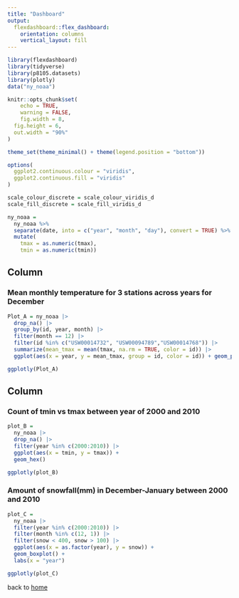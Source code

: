```yaml
---
title: "Dashboard"
output: 
  flexdashboard::flex_dashboard:
    orientation: columns
    vertical_layout: fill
---
```


```r
library(flexdashboard)
library(tidyverse)
library(p8105.datasets)
library(plotly)
data("ny_noaa")

knitr::opts_chunk$set(
	echo = TRUE,
	warning = FALSE,
	fig.width = 8, 
  fig.height = 6,
  out.width = "90%"
)

theme_set(theme_minimal() + theme(legend.position = "bottom"))

options(
  ggplot2.continuous.colour = "viridis",
  ggplot2.continuous.fill = "viridis"
)

scale_colour_discrete = scale_colour_viridis_d
scale_fill_discrete = scale_fill_viridis_d

ny_noaa = 
  ny_noaa %>% 
  separate(date, into = c("year", "month", "day"), convert = TRUE) %>% 
  mutate(
    tmax = as.numeric(tmax),
    tmin = as.numeric(tmin))
```

Column {data-width=650}
-----------------------------------------------------------------------

### Mean monthly temperature for 3 stations across years for December

```r
Plot_A = ny_noaa |>
  drop_na() |> 
  group_by(id, year, month) |>  
  filter(month == 12) |>
  filter(id %in% c("USW00014732", "USW00094789","USW00014768")) |> 
  summarize(mean_tmax = mean(tmax, na.rm = TRUE, color = id)) |> 
  ggplot(aes(x = year, y = mean_tmax, group = id, color = id)) + geom_point() + geom_path()

ggplotly(Plot_A)
```

Column {data-width=350}
-----------------------------------------------------------------------

### Count of tmin vs tmax between year of 2000 and 2010
```r
plot_B = 
  ny_noaa |> 
  drop_na() |>
  filter(year %in% c(2000:2010)) |> 
  ggplot(aes(x = tmin, y = tmax)) + 
  geom_hex()

ggplotly(plot_B)
```

### Amount of snowfall(mm) in December-January between 2000 and 2010

```r
plot_C = 
  ny_noaa |>
  filter(year %in% c(2000:2010)) |>
  filter(month %in% c(12, 1)) |> 
  filter(snow < 400, snow > 100) |>
  ggplot(aes(x = as.factor(year), y = snow)) + 
  geom_boxplot() +
  labs(x = "year")

ggplotly(plot_C)
```

back to [home](index.Rmd)
